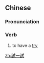 {{also|试一试}}
==Chinese==
{{zh-forms|s=试一试}}

===Pronunciation===
{{zh-pron
|m=shì一shì
|c=si3 jat1 si3
|cat=v
}}

===Verb===
{{zh-verb}}

# to have a [[try]]

[[zh:試一試]]